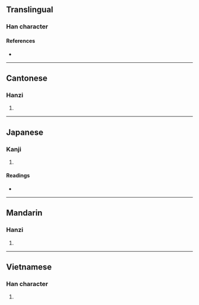 {{character info/new}}
==Translingual==

===Han character===
{{Han char|rn=61|rad=心|as=14|sn=17|four=|canj=PSIT,PSMT|ids=⿰忄監}}

====References====
* {{Han ref|kx=0406.430|dkj=11382|dj=0747.340|hdz=42364.140|uh=61E2|ud=25058}}

----

==Cantonese==

===Hanzi===
{{yue-hanzi|jyut=[[laam4]]|y=laam4}}

# {{defn|lang=yue|sort=心14}}

----

==Japanese==

===Kanji===
{{ja-kanji|grade=|rs=心14}}

# {{defn|lang=ja|sort=心14}}

====Readings====
* {{ja-readings|on=[[らん]] (ran), [[かん]] (kan), [[げん]] (gen)|kun=[[むさぼる]] (musaboru), [[すこやか]] (sukoyaka)}}

----

==Mandarin==

===Hanzi===
{{cmn-hanzi|pin=[[lán]] ([[lan2]])|wg=lan<sup>2</sup>}}

# {{defn|lang=cmn|sort=心14}}

----

==Vietnamese==

===Han character===
{{vi-readings|rs=心14|hanviet=nhàm}}

# {{defn|lang=vi|sort=心14}}